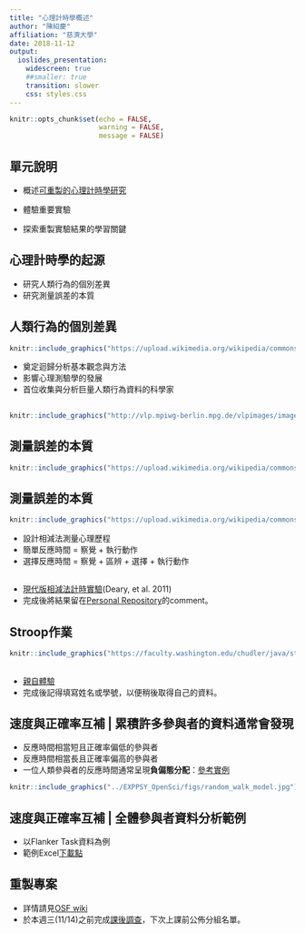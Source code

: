 ```yaml
---
title: "心理計時學概述"
author: "陳紹慶"
affiliation: "慈濟大學"
date: 2018-11-12
output: 
  ioslides_presentation:
    widescreen: true
    ##smaller: true
    transition: slower
    css: styles.css
---
```


```r
knitr::opts_chunk$set(echo = FALSE, 
                      warning = FALSE, 
                      message = FALSE)
```

## 單元說明

- 概述[可重製的心理計時學研究](https://scgeeker.github.io/EXPPSY_Opensci/chronometry.html)

- 體驗重要實驗
- 探索重製實驗結果的學習關鍵

## 心理計時學的起源 {.flexbox}

- 研究人類行為的個別差異
- 研究測量誤差的本質

## 人類行為的個別差異 {.small}

<div class="columns-2">
```r
knitr::include_graphics("https://upload.wikimedia.org/wikipedia/commons/e/ec/Francis_Galton_1850s.jpg")
```


  - 奠定迴歸分析基本觀念與方法
  - 影響心理測驗學的發展
  - 首位收集與分析巨量人類行為資料的科學家
</div>

##

```r
knitr::include_graphics("http://vlp.mpiwg-berlin.mpg.de/vlpimages/images/img5811.jpg")
```

## 測量誤差的本質

```r
knitr::include_graphics("https://upload.wikimedia.org/wikipedia/commons/5/59/Maskelyne_Nevil.jpg")
```

## 測量誤差的本質 {.small}

<div class="columns-2">
```r
knitr::include_graphics("https://upload.wikimedia.org/wikipedia/commons/thumb/2/23/Donders%2C_Franciscus_Cornelis_%281818_-_1889%29.jpg/306px-Donders%2C_Franciscus_Cornelis_%281818_-_1889%29.jpg")
```

  - 設計相減法測量心理歷程
  - 簡單反應時間 = 察覺 + 執行動作
  - 選擇反應時間 = 察覺 + 區辨 + 選擇 + 執行動作
</div>

## {.flexbox .vcenter}

- [現代版相減法計時實驗](https://www.psytoolkit.org/experiment-library/experiment_deary_liewald.html)(Deary, et al. 2011)
- 完成後將結果留在[Personal Repository](https://osf.io/cq47j/)的comment。

## Stroop作業

```r
knitr::include_graphics("https://faculty.washington.edu/chudler/java/stroopa.gif")
```

##  {.flexbox .vcenter}

- [親自體驗](https://www.psytoolkit.org/cgi-bin/psy2.5.2/survey?s=TX3pm)
- 完成後記得填寫姓名或學號，以便稍後取得自己的資料。

## 速度與正確率互補 | 累積許多參與者的資料通常會發現

- 反應時間相當短且正確率偏低的參與者
- 反應時間相當長且正確率偏高的參與者
- 一位人類參與者的反應時間通常呈現**負偏態分配**：[參考實例](https://osf.io/2dpq6)

```r
knitr::include_graphics("../EXPPSY_OpenSci/figs/random_walk_model.jpg")
```

## 速度與正確率互補 | 全體參與者資料分析範例

- 以Flanker Task資料為例
- 範例Excel[下載點](https://osf.io/x82zw/)


## 重製專案

- 詳情請見[OSF wiki](https://osf.io/c462v/wiki/Report02/)
- 於本週三(11/14)之前完成[課後調查](https://www.psytoolkit.org/cgi-bin/psy2.5.2/survey?s=Bsucu)，下次上課前公佈分組名單。